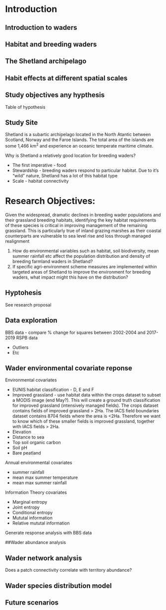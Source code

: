 # Introduction

## Introduction to waders

## Habitat and breeding waders

## The Shetland archipelago

## Habit effects at different spatial scales

## Study objectives any hypthesis

Table of hypothesis





## Study Site

Shetland is a subartic archipelago located in the North Atantic between Scotland, Norway and the Faroe Islands. The total area of the islands are some 1,466 km$^2$ and experience an oceanic temperate maritime climate.


Why is Shetland a relatively good location for breeding waders?

* The first imperative - food
* Stewardship - breeding waders respond to particular habitat. Due to it's "wild" nature, Shetland has a lot of this habitat type
* Scale - habitat connectivity

Research Objectives:
====================

Given the widespread, dramatic declines in breeding wader populations and their grassland breeding habitats, identifying the key habitat requirements of these species is critical in improving management of the remaining grassland. This is particularly true of inland grazing marshes as their coastal counterparts are vulnerable to sea level rise and loss through managed realignment



1.	How do environmental variables such as habitat, soil biodiversity, mean summer rainfall etc affect the population distribution and density of breeding farmland waders in Shetland?
2.	If specific agri-environment scheme measures are implemented within targeted areas of Shetland to improve the environment for breeding waders, what impact might this have on the distribution?

## Hyptohesis

See research proposal


## Data exploration

BBS data - compare % change for squares between 2002-2004 and 2017-2019
RSPB data

* Outliers
* Etc

## Wader environmental covariate reponse

Environmental covariates

* EUNIS habitat classification - D, E and F
* Improved grassland - use habitat data within the crops dataset to subset a MODIS image (end May?). This will create a ground truth classification for improved grassland (intensively managed fields). The crops dataset contains fields of improved grassland > 2Ha. The IACS field boundaries dataset contains 8704 fields where the area is <2Ha. Therefore we want to know which of these smaller fields is improved grassland, together with IACS fields > 2Ha.
* Elevation
* Distance to sea
* Top soil organic carbon
* Soil pH
* Bare peatland

Annual environmental covariates

* summer rainfall
* mean max summer temperature
* mean max summer rainfall

Information Theory covariates

* Marginal entropy
* Joint entropy
* Conditional entropy
* Mututal information
* Relative mututal information

Generate response analysis with BBS data

##Wader abundance analysis

## Wader network analysis

Does a patch connectivity correlate with territory abundance?

## Wader species distribution model

## Future scenarios